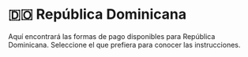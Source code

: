 # 🇩🇴 República Dominicana


<Callout>
Aquí encontrará las formas de pago disponibles para República Dominicana. Seleccione el que prefiera para conocer las instrucciones.
</Callout>

<Cards>
  <Card title="💸 PayPal" href="/payments/paypal" />
  <Card title="💳 Tarjetas de crédito y débito" href="/payments/cards" />
  <Card title="💰 Saldo de cuenta" href="/payments/credit-balance" />
</Cards>